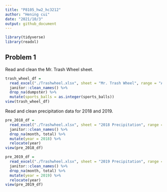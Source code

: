 ```yaml
---
title: "P8105_hw2_hc3212"
author: "Hening cui"
date: "2021/10/3"
output: github_document
---
```


```r
library(tidyverse)
library(readxl)
```

## Problem 1

Read and clean the Mr. Trash Wheel sheet.

```r
trash_wheel_df = 
  read_excel("./Trashwheel.xlsx", sheet = "Mr. Trash Wheel", range = "A2:N408") %>% 
  janitor::clean_names() %>% 
  drop_na(dumpster) %>% 
  mutate(sports_balls = as.integer(sports_balls))
view(trash_wheel_df)
```

Read and clean precipitation data for 2018 and 2019.

```r
pre_2018_df = 
  read_excel("./Trashwheel.xlsx", sheet = "2018 Precipitation", range = "A2:B15") %>%
  janitor::clean_names() %>% 
  drop_na(month, total) %>% 
  mutate(year = 2018) %>% 
  relocate(year) 
view(pre_2018_df)

pre_2019_df = 
  read_excel("./Trashwheel.xlsx", sheet = "2019 Precipitation", range = "A2:B15") %>%
  janitor::clean_names() %>% 
  drop_na(month, total) %>% 
  mutate(year = 2019) %>%
  relocate(year) 
view(pre_2019_df)
```




